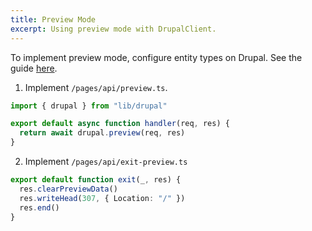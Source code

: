```yaml
---
title: Preview Mode
excerpt: Using preview mode with DrupalClient.
---
```


To implement preview mode, configure entity types on Drupal. See the guide [here](/learn/preview-mode).

1. Implement `/pages/api/preview.ts`.

```ts title=pages/api/preview.ts
import { drupal } from "lib/drupal"

export default async function handler(req, res) {
  return await drupal.preview(req, res)
}
```

2. Implement `/pages/api/exit-preview.ts`

```ts title=pages/api/exit-preview.ts
export default function exit(_, res) {
  res.clearPreviewData()
  res.writeHead(307, { Location: "/" })
  res.end()
}
```
